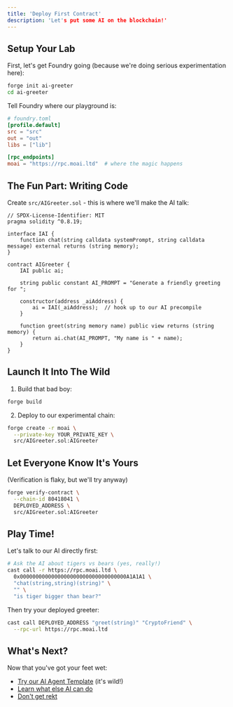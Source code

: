 ```yaml
---
title: 'Deploy First Contract'
description: 'Let's put some AI on the blockchain!'
---
```


## Setup Your Lab

First, let's get Foundry going (because we're doing serious experimentation here):

```bash
forge init ai-greeter
cd ai-greeter
```

Tell Foundry where our playground is:

```toml
# foundry.toml
[profile.default]
src = "src"
out = "out"
libs = ["lib"]

[rpc_endpoints]
moai = "https://rpc.moai.ltd"  # where the magic happens
```

## The Fun Part: Writing Code

Create `src/AIGreeter.sol` - this is where we'll make the AI talk:

```solidity
// SPDX-License-Identifier: MIT
pragma solidity ^0.8.19;

interface IAI {
    function chat(string calldata systemPrompt, string calldata message) external returns (string memory);
}

contract AIGreeter {
    IAI public ai;

    string public constant AI_PROMPT = "Generate a friendly greeting for ";

    constructor(address _aiAddress) {
        ai = IAI(_aiAddress);  // hook up to our AI precompile
    }

    function greet(string memory name) public view returns (string memory) {
        return ai.chat(AI_PROMPT, "My name is " + name);
    }
}
```

## Launch It Into The Wild

1. Build that bad boy:

```bash
forge build
```

2. Deploy to our experimental chain:

```bash
forge create -r moai \
  --private-key YOUR_PRIVATE_KEY \
  src/AIGreeter.sol:AIGreeter
```

## Let Everyone Know It's Yours

(Verification is flaky, but we'll try anyway)

```bash
forge verify-contract \
  --chain-id 80418041 \
  DEPLOYED_ADDRESS \
  src/AIGreeter.sol:AIGreeter
```

## Play Time!

Let's talk to our AI directly first:

```bash
# Ask the AI about tigers vs bears (yes, really!)
cast call -r https://rpc.moai.ltd \
  0x0000000000000000000000000000000000A1A1A1 \
  "chat(string,string)(string)" \
  "" \
  "is tiger bigger than bear?"
```

Then try your deployed greeter:

```bash
cast call DEPLOYED_ADDRESS "greet(string)" "CryptoFriend" \
  --rpc-url https://rpc.moai.ltd
```

## What's Next?

Now that you've got your feet wet:

- [Try our AI Agent Template](/get-started/ai-agent-template) (it's wild!)
- [Learn what else AI can do](/essentials/what-is-moai-chain)
- [Don't get rekt](/essentials/safety-concerns)
